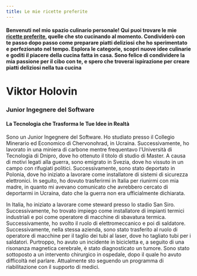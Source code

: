 ```yaml
---
title: Le mie ricette preferite
---
```


#### Benvenuti nel mio spazio culinario personale! Qui puoi trovare le mie [ricette preferite](/ricette), quelle che sto cucinando al momento. Condividerò con te passo dopo passo come preparare piatti deliziosi che ho sperimentato e perfezionato nel tempo. Esplora le categorie, scopri nuove idee culinarie e goditi il piacere della cucina fatta in casa. Sono felice di condividere la mia passione per il cibo con te, e spero che troverai ispirazione per creare piatti deliziosi nella tua cucina

# Viktor Holovin

### Junior Ingegnere del Software

#### La Tecnologia che Trasforma le Tue Idee in Realtà

Sono un Junior Ingegnere del Software. Ho studiato presso il Collegio Minerario ed Economico di Chervonohrad, in Ucraina. Successivamente, ho lavorato in una miniera di carbone mentre frequentavo l'Università di Tecnologia di Dnipro, dove ho ottenuto il titolo di studio di Master. A causa di motivi legati alla guerra, sono emigrato in Svezia, dove ho vissuto in un campo con rifugiati politici. Successivamente, sono stato deportato in Polonia, dove ho iniziato a lavorare come installatore di sistemi di sicurezza elettronici. In seguito, ho dovuto trasferirmi in Italia per riunirmi con mia madre, in quanto mi avevano comunicato che avrebbero cercato di deportarmi in Ucraina, dato che la guerra non era ufficialmente dichiarata.

In Italia, ho iniziato a lavorare come steward presso lo stadio San Siro. Successivamente, ho trovato impiego come installatore di impianti termici industriali e poi come operatore di macchine di sbavatura termica. Successivamente, ho svolto il ruolo di elettromeccanico e poi di saldatore. Successivamente, nella stessa azienda, sono stato trasferito al ruolo di operatore di macchine per il taglio dei tubi al laser, dove ho tagliato tubi per i saldatori. Purtroppo, ho avuto un incidente in bicicletta e, a seguito di una risonanza magnetica cerebrale, è stato diagnosticato un tumore. Sono stato sottoposto a un intervento chirurgico in ospedale, dopo il quale ho avuto difficoltà nel parlare. Attualmente sto seguendo un programma di riabilitazione con il supporto di medici.